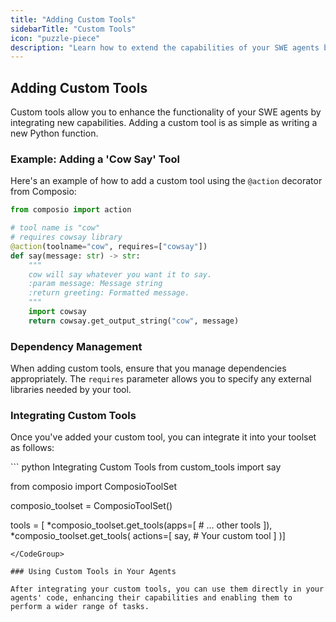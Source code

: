 ```yaml
---
title: "Adding Custom Tools"
sidebarTitle: "Custom Tools"
icon: "puzzle-piece"
description: "Learn how to extend the capabilities of your SWE agents by adding custom tools."
---
```


## Adding Custom Tools

Custom tools allow you to enhance the functionality of your SWE agents by integrating new capabilities. Adding a custom tool is as simple as writing a new Python function.

### Example: Adding a 'Cow Say' Tool

Here's an example of how to add a custom tool using the `@action` decorator from Composio:
<CodeGroup>
``` python Custom Tool Example
from composio import action

# tool name is "cow"
# requires cowsay library
@action(toolname="cow", requires=["cowsay"])
def say(message: str) -> str:
    """
    cow will say whatever you want it to say.
    :param message: Message string
    :return greeting: Formatted message.
    """
    import cowsay
    return cowsay.get_output_string("cow", message)
```
</CodeGroup>


### Dependency Management

When adding custom tools, ensure that you manage dependencies appropriately. The `requires` parameter allows you to specify any external libraries needed by your tool.

### Integrating Custom Tools

Once you've added your custom tool, you can integrate it into your toolset as follows:

<CodeGroup>
``` python Integrating Custom Tools
from custom_tools import say

from composio import ComposioToolSet

composio_toolset = ComposioToolSet()

tools = [
  *composio_toolset.get_tools(apps=[
      # ... other tools
  ]),
  *composio_toolset.get_tools(
    actions=[
      say, # Your custom tool
  ]
)]
```
</CodeGroup>

### Using Custom Tools in Your Agents

After integrating your custom tools, you can use them directly in your agents' code, enhancing their capabilities and enabling them to perform a wider range of tasks.